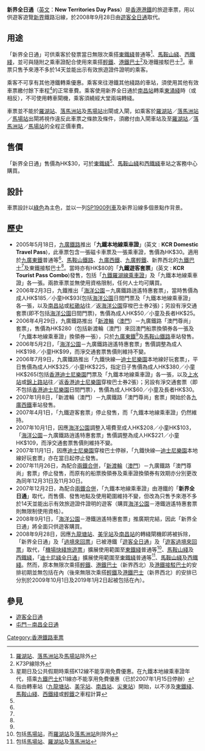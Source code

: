'''新界全日通'''（[[英文|英文]]：'''New Territories Day Pass'''）是[[香港|香港]][[港鐵|港鐵]]的旅遊車票，用以供遊客遊覽[[新界|新界]]鐵路沿線，於2008年9月28日由[[遊客全日通|遊客全日通]]取代。

==用途==
「新界全日通」可供乘客於發票當日無限次乘搭[[東鐵綫|東鐵綫]]普通等<ref name="na_station">[[羅湖站_(香港)|羅湖站]]、[[落馬洲站|落馬洲站]]及[[馬場站_(東鐵綫)|馬場站]]除外</ref>、[[馬鞍山綫|馬鞍山綫]]、[[西鐵綫|西鐵綫]]，並可與隨附之乘車證配合使用來乘搭[[香港輕鐵|輕鐵]]、[[港鐵巴士|港鐵巴士]]<ref name="wr_feeder">K73P線除外</ref>及港鐵接駁巴士<ref name="er_feeder">星期日及公共假期時乘搭K12線不能享用免費優惠。在九鐵本地線乘車證年代，搭乘[[港鐵巴士|九鐵巴士]]K11線亦不能享用免費優惠（已於2007年1月15日停辦）</ref>。車票只售予來港不多於14天並能出示有效旅遊證件證明的乘客。

乘客不可享有其他港鐵轉乘優惠。乘客來往港鐵其他綫路的車站，須使用其他有效車票繳付餘下車程<ref>指由轉車站（[[九龍塘站_(香港)|九龍塘站]]、[[美孚站|美孚站]]、[[南昌站_(香港)|南昌站]]、[[尖東站|尖東站]]）開始，以不涉及[[東鐵綫|東鐵綫]]、[[馬鞍山綫|馬鞍山綫]]、[[西鐵綫|西鐵綫]]或[[香港輕鐵|輕鐵]]之車程計算</ref>的正常車費。乘客使用新界全日通於[[南昌站_(香港)|南昌站]]轉乘[[東涌綫|東涌綫]]時（或相反），不可使用轉車閘機，乘客須繞經大堂兩端轉綫。

車票並不能於[[羅湖站_(香港)|羅湖站]]、[[落馬洲站|落馬洲站]]及[[馬場站_(東鐵綫)|馬場站]]出閘或入閘，如乘客於[[羅湖站_(香港)|羅湖站]]／[[落馬洲站|落馬洲站]]／[[馬場站_(東鐵綫)|馬場站]]出閘將視作違反此車票之條款及條件，須繳付由入閘車站及至[[羅湖站_(香港)|羅湖站]]／[[落馬洲站|落馬洲站]]／[[馬場站_(東鐵綫)|馬場站]]的全程正價車費。

==售價==
「新界全日通」售價為HK$30，可於[[東鐵綫|東鐵綫]]<ref name="na_station" />、[[馬鞍山綫|馬鞍山綫]]和[[西鐵綫|西鐵綫]]車站之客務中心購買。

==設計==
車票設計以[[綠色|綠色]]為主色，並以一列[[港鐵SP1900型電動列車|SP1900列車]]及新界沿線多個景點作背景。

==歷史==
*2005年5月18日，[[九廣鐵路|九廣鐵路]]推出「'''九鐵本地線乘車證'''」(英文 : '''KCR Domestic Travel Pass''')，此車票包含一張磁卡車票及一張乘車證，售價為HK$30。適用於[[東鐵綫|九廣東鐵]]普通等<ref name="na_station" />、[[馬鞍山綫|馬鞍山鐵路]]、[[西鐵綫|九廣西鐵]]、[[香港輕鐵|九廣輕鐵]]、新界西北的[[九鐵巴士|九鐵巴士]]<ref name="wr_feeder" />及東鐵接駁巴士<ref name="er_feeder" />。當時亦有HK$80的「'''九鐵遊客套票'''」(英文 : '''KCR Tourist Pass Combo''')發售，包括「[[過境旅遊套票|九鐵羅湖線乘車證]]」及「九鐵本地線乘車證」各一張。兩款車票並無使用資格限制，任何人士均可購買。
*2006年2月3日，九鐵推出「[[香港海洋公園|海洋公園]]－九廣鐵路逍遙特惠套票」，當時售價為成人HK$185／小童HK$93(包括[[香港海洋公園|海洋公園]]日間門票及「九鐵本地線乘車證」各一張，以及[[南昌站_(香港)|南昌站]]或[[紅磡站|紅磡站]]往／返[[香港海洋公園|海洋公園]]穿梭巴士券2張)；另設有淨交通套票(即不包括[[香港海洋公園|海洋公園]]日間門票)，售價為成人HK$50／小童及長者HK$25。
*2006年4月29日，九廣鐵路推出「[[新渡輪|新渡輪]]（[[澳門|澳門]]）－九廣鐵路「澳門尊尚」套票」，售價為HK$280（包括新渡輪（澳門）來回澳門船票換領券各一張及「九鐵本地線乘車證」換領券一張），只於[[東鐵綫|九廣東鐵]]<ref name="na_station" />及[[馬鞍山綫|馬鞍山鐵路]]車站發售。
*2006年5月2日，「[[香港海洋公園|海洋公園]]－九廣鐵路逍遙特惠套票」售價調整為成人HK$198／小童HK$99，而淨交通套票售價則維持不變。
*2006年7月9日，九廣鐵路推出「九鐵快線—[[香港迪士尼樂園|迪士尼樂園]]本地線好玩套票」，平日售價為成人HK$325／小童HK$225，指定日子售價為成人HK$380／小童HK$265(包括[[香港迪士尼樂園|香港迪士尼樂園]]門票及「九鐵本地線乘車證」各一張，以及[[上水站_(香港)|上水站]]或[[錦上路站|錦上路站]]往／返[[香港迪士尼樂園|香港迪士尼樂園]]穿梭巴士券2張）；另設有淨交通套票（即不包括[[香港迪士尼樂園|香港迪士尼樂園]]日間門票），售價為成人HK$60／小童及長者HK$30。
*2007年1月8日，「新渡輪（澳門）－九廣鐵路「澳門尊尚」套票」開始於各[[西鐵綫|九廣西鐵]]車站發售。
*2007年4月1日，「九鐵遊客套票」停止發售，而「九鐵本地線乘車證」仍然維持。
*2007年10月1日，因應[[香港海洋公園|海洋公園]]調整入場費至成人HK$208／小童HK$103，「[[香港海洋公園|海洋公園]]－九廣鐵路逍遙特惠套票」售價調整為成人HK$221／小童HK$109，而淨交通套票售價則維持不變。
*2007年11月1日，因應[[香港迪士尼樂園|迪士尼樂園]]穿梭巴士停辦，「九鐵快線—[[香港迪士尼樂園|迪士尼樂園]]本地線好玩套票」亦在當日起停止發售。
*2007年11月26日，為配合[[兩鐵合併|兩鐵合併]]，「[[新渡輪|新渡輪]]（[[澳門|澳門]]）－九廣鐵路「澳門尊尚」套票」停止發售，而原有的船票換領券及乘車證換領券有效期亦分別更改為同年12月31日及11月30日。
*2007年12月2日，為配合[[兩鐵合併|兩鐵合併]]，「九鐵本地線乘車證」由港鐵的「'''新界全日通'''」取代，而售價、發售地點及使用範圍維持不變，但改為只售予來港不多於14天並能出示有效旅遊證件證明的遊客（購買[[香港海洋公園|海洋公園]]－港鐵逍遙特惠套票則無限制使用資格）。
*2008年9月1日，「[[香港海洋公園|海洋公園]]－港鐵逍遙特惠套票」推廣期完結，因此「新界全日通」將全面只供遊客購買。
*2008年9月28日，因應[[九龍塘站_(香港)|九龍塘站]]、[[美孚站|美孚站]]及[[南昌站_(香港)|南昌站]]的轉綫閘機即將被拆除，「新界全日通」及「[[過境旅遊套票|過境來回票]]」已被港鐵「[[遊客全日通|遊客全日通]]」及「[[過境旅遊套票|遊客過境來回票]]」取代，「[[機場快綫旅遊票|機場快綫旅遊票]]」擴展使用範圍至[[東鐵綫|東鐵綫]]普通等<ref>包括[[馬場站_(東鐵綫)|馬場站]]，而[[羅湖站_(香港)|羅湖站]]及[[落馬洲站|落馬洲站]]則除外</ref>、[[馬鞍山綫|馬鞍山綫]]及[[西鐵綫|西鐵綫]]，「[[迪士尼綫全日通|迪士尼綫全日通]]」擴展使用範圍至[[東鐵綫|東鐵綫]]普通等<ref>包括[[馬場站_(東鐵綫)|馬場站]]、[[羅湖站_(香港)|羅湖站]]及[[落馬洲站|落馬洲站]]</ref>、[[馬鞍山綫|馬鞍山綫]]及[[西鐵綫|西鐵綫]]。然而，原本無限次乘搭[[香港輕鐵|輕鐵]]、[[港鐵巴士|港鐵巴士]]（新界西北）及[[九龍巴士|港鐵接駁巴士]]的安排初期並無包括在內（後來無限次乘搭[[香港輕鐵|輕鐵]]及[[港鐵巴士|港鐵巴士]]（新界西北）的安排已分別於2009年10月1日及2019年1月2日起被包括在內）。

==參見==
*[[遊客全日通|遊客全日通]]
*[[屯門－南昌全日通|屯門－南昌全日通]]
<references/>

{{香港鐵路車票}}
[[Category:香港鐵路車票|Category:香港鐵路車票]]